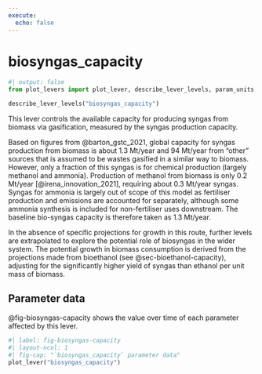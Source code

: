 ```yaml
---
execute:
  echo: false
---
```


# biosyngas_capacity {#sec-biosyngas-capacity}

```python
#| output: false
from plot_levers import plot_lever, describe_lever_levels, param_units
```

```python
describe_lever_levels("biosyngas_capacity")
```

This lever controls the available capacity for producing syngas from biomass via gasification, measured by the syngas production capacity.

Based on figures from @barton_gstc_2021, global capacity for syngas production from biomass is about 1.3 Mt/year and 94 Mt/year from "other" sources that is assumed to be wastes gasified in a similar way to biomass. However, only a fraction of this syngas is for chemical production (largely methanol and ammonia). Production of methanol from biomass is only 0.2 Mt/year [@irena_innovation_2021], requiring about 0.3 Mt/year syngas. Syngas for ammonia is largely out of scope of this model as fertiliser production and emissions are accounted for separately, although some ammonia synthesis is included for non-fertiliser uses downstream.  The baseline bio-syngas capacity is therefore taken as 1.3 Mt/year.

In the absence of specific projections for growth in this route, further levels are extrapolated to explore the potential role of biosyngas in the wider system. The potential growth in biomass consumption is derived from the projections made from bioethanol (see @sec-bioethanol-capacity), adjusting for the significantly higher yield of syngas than ethanol per unit mass of biomass.

## Parameter data

@fig-biosyngas-capacity shows the value over time of each parameter affected by this lever.

```python
#| label: fig-biosyngas-capacity
#| layout-ncol: 1
#| fig-cap: "`biosyngas_capacity` parameter data"
plot_lever("biosyngas_capacity")
```
